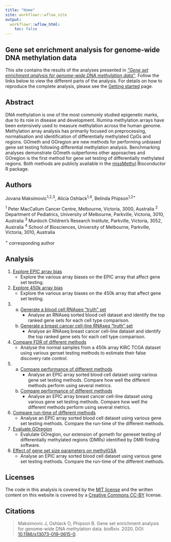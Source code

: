 ```yaml
---
title: "Home"
site: workflowr::wflow_site
output:
  workflowr::wflow_html:
    toc: false
---
```


Gene set enrichment analysis for genome-wide DNA methylation data
-----------------------------------------------------------------
This site contains the results of the analyses presented in 
[*“Gene set enrichment analysis for genome-wide DNA methylation data”*](https://www.biorxiv.org/content/10.1101/2020.08.24.265702v1). 
Follow the links below to view the different parts of the analysis. For details
on how to reproduce the complete analysis, please see the 
[Getting started](gettingStarted.html) page.


Abstract
--------
DNA methylation is one of the most commonly studied epigenetic marks, due to its role in disease and development. Illumina methylation arrays have been extensively used to measure methylation across the human genome. Methylation array analysis has primarily focused on preprocessing, normalisation and identification of differentially methylated CpGs and regions. GOmeth and GOregion are new methods for performing unbiased gene set testing following differential methylation analysis. Benchmarking analyses demonstrate GOmeth outperforms other approaches and GOregion is the first method for gene set testing of differentially methylated regions. Both methods are publicly available in the [missMethyl](https://www.bioconductor.org/packages/release/bioc/html/missMethyl.html) Bioconductor R package.


Authors
-------
Jovana Maksimovic^1,2,3^, Alicia Oshlack^1,4^, Belinda Phipson^1,2+^

^1^ Peter MacCallum Cancer Centre, Melbourne, Victoria, 3000, Australia
^2^ Department of Pediatrics, University of Melbourne, Parkville, Victoria, 
    3010, Australia
^3^ Murdoch Children’s Research Institute, Parkville, Victoria, 3052, Australia
^4^ School of Biosciences, University of Melbourne, Parkville, Victoria, 3010, 
    Australia
    
^+^ corresponding author
 
 
Analysis
--------
1. [Explore EPIC array bias](01_exploreArrayBiasEPIC.html)
   - Explore the various array biases on the EPIC array that affect gene set testing.
      
2. [Explore 450k array bias](02_exploreArrayBias450.html)
   - Explore the various array biases on the 450k array that affect gene set testing.

3.
    a) [Generate a blood cell RNAseq "truth" set](03_expressionGenesets.html)
       - Analyse an RNAseq sorted blood cell dataset and identify the top ranked 
         gene sets for each cell type comparison.


    b) [Generate a breast cancer cell-line RNAseq "truth" set](03_expressionGenesetsNew.html)
       - Analyse an RNAseq breast cancer cell-line dataset and identify the top ranked 
         gene sets for each cell type comparison.
      
4. [Compare FDR of different methods](04_fdrAnalysis.html)
   - Analyse the normal samples from a 450k array KIRC TCGA dataset using 
     various genset testing methods to estimate their false discovery rate control.
      
5.
    a) [Compare performance of different methods](05_exploreData.html)
       - Analyse an EPIC array sorted blood cell dataset using various gene set 
         testing methods. Compare how well the different methods perform using several 
         metrics.

    b) [Compare performance of different methods](05_exploreDataNew.html)
       - Analyse an EPIC array breast cancer cell-line dataset using various gene set 
         testing methods. Compare how well the different methods perform using several 
         metrics.
      
6. [Compare run-time of different methods](06_runTimeComparison.html)
   - Analyse an EPIC array sorted blood cell dataset using various gene set 
     testing methods. Compare the run-time of the different methods.
      
7. [Evaluate GOregion](07_regionAnalysis.html)
   - Evalulate GOregion, our extension of gometh for geneset testing of 
     differentially methylated regions (DMRs) identified by DMR finding software.

8. [Effect of gene set size parameters on methylGSA](methylGSAParamSweep.html)
   - Analyse an EPIC array sorted blood cell dataset using various gene set 
     testing methods. Compare the run-time of the different methods.
      

Licenses
--------
The code in this analysis is covered by the [MIT license][mit] and the written
content on this website is covered by a [Creative Commons CC-BY][cc] license.


Citations
---------
> Maksimovic J, Oshlack O, Phipson B. Gene set enrichment analysis for 
> genome-wide DNA methylation data. bioRxiv. 2020. 
> DOI: [10.1186/s13073-019-0615-0][pp].

[mit]: https://choosealicense.com/licenses/mit/ "MIT License"
[cc]: https://creativecommons.org/licenses/by/4.0/ "CC-BY License"
[pp]: https://www.biorxiv.org/content/10.1101/2020.08.24.265702v1 "Pre-print"
